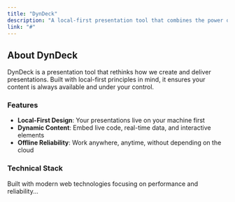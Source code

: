 ```yaml
---
title: "DynDeck"
description: "A local-first presentation tool that combines the power of dynamic content with the reliability of offline-first design."
link: "#"
---
```


## About DynDeck

DynDeck is a presentation tool that rethinks how we create and deliver presentations. Built with local-first principles in mind, it ensures your content is always available and under your control.

### Features

- **Local-First Design**: Your presentations live on your machine first
- **Dynamic Content**: Embed live code, real-time data, and interactive elements
- **Offline Reliability**: Work anywhere, anytime, without depending on the cloud

### Technical Stack

Built with modern web technologies focusing on performance and reliability...